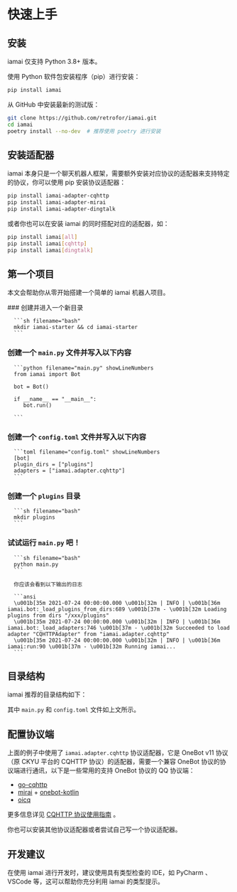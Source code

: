 
# 快速上手

## 安装

<Callout type="warning" emoji="⚠️">
  iamai 仅支持 Python 3.8+ 版本。
</Callout>

使用 Python 软件包安装程序（pip）进行安装：

```sh filename="bash"
pip install iamai
```

从 GitHub 中安装最新的测试版：

```sh filename="bash"
git clone https://github.com/retrofor/iamai.git
cd iamai
poetry install --no-dev  # 推荐使用 poetry 进行安装
```

## 安装适配器

iamai 本身只是一个聊天机器人框架，需要额外安装对应协议的适配器来支持特定的协议，你可以使用 pip 安装协议适配器：

```sh filename="bash"
pip install iamai-adapter-cqhttp
pip install iamai-adapter-mirai
pip install iamai-adapter-dingtalk
```

或者你也可以在安装 iamai 的同时搭配对应的适配器，如：

```sh filename="bash"
pip install iamai[all]
pip install iamai[cqhttp]
pip install iamai[dingtalk]
```

## 第一个项目

本文会帮助你从零开始搭建一个简单的 iamai 机器人项目。


<Steps>
### 创建并进入一个新目录

      ```sh filename="bash"
      mkdir iamai-starter && cd iamai-starter
      ```

### 创建一个 `main.py` 文件并写入以下内容

      ```python filename="main.py" showLineNumbers
      from iamai import Bot

      bot = Bot()

      if __name__ == "__main__":
         bot.run()

      ```

### 创建一个 `config.toml` 文件并写入以下内容

      ```toml filename="config.toml" showLineNumbers
      [bot]
      plugin_dirs = ["plugins"]
      adapters = ["iamai.adapter.cqhttp"]
      ```

### 创建一个 `plugins` 目录

      ```sh filename="bash"
      mkdir plugins
      ```

### 试试运行 `main.py` 吧！

      ```sh filename="bash"
      python main.py
      ```

      你应该会看到以下输出的日志

      ```ansi
      \u001b[35m 2021-07-24 00:00:00.000 \u001b[32m | INFO | \u001b[36m iamai.bot:_load_plugins_from_dirs:689 \u001b[37m - \u001b[32m Loading plugins from dirs "/xxx/plugins"
      \u001b[35m 2021-07-24 00:00:00.000 \u001b[32m | INFO | \u001b[36m iamai.bot:_load_adapters:746 \u001b[37m - \u001b[32m Succeeded to load adapter "CQHTTPAdapter" from "iamai.adapter.cqhttp"
      \u001b[35m 2021-07-24 00:00:00.000 \u001b[32m | INFO | \u001b[36m iamai:run:90 \u001b[37m - \u001b[32m Running iamai...
      ```

</Steps>

## 目录结构

iamai 推荐的目录结构如下：

 
<FileTree>
  <FileTree.Folder name="iamai-starter" defaultOpen>
    <FileTree.Folder name="plugins (插件目录)" defaultOpen>
      <FileTree.File name="xxx.py" />
    </FileTree.Folder>
    <FileTree.File name="config.toml (配置文件)" />
    <FileTree.File name="main.py" />
  </FileTree.Folder>
</FileTree>

其中 `main.py` 和 `config.toml` 文件如上文所示。

## 配置协议端

上面的例子中使用了 `iamai.adapter.cqhttp` 协议适配器，它是 OneBot v11 协议（原 CKYU 平台的 CQHTTP 协议）的适配器，需要一个兼容 OneBot 协议的协议端进行通讯，以下是一些常用的支持 OneBot 协议的 QQ 协议端：

- [go-cqhttp](https://github.com/Mrs4s/go-cqhttp)
- [mirai](https://github.com/mamoe/mirai) + [onebot-kotlin](https://github.com/yyuueexxiinngg/onebot-kotlin)
- [oicq](https://github.com/takayama-lily/oicq)

更多信息详见 [CQHTTP 协议使用指南](./cqhttp-adapter.md) 。

你也可以安装其他协议适配器或者尝试自己写一个协议适配器。

## 开发建议

在使用 iamai 进行开发时，建议使用具有类型检查的 IDE，如 PyCharm 、 VSCode 等，这可以帮助你充分利用 iamai 的类型提示。
